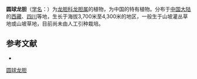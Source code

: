 {{Speciesbox
| name = 圆球龙胆
| status = 
| status_system = 
| image =
| genus = Gentiana
| species = globosa
| authority = T. N. Ho
}}

'''圆球龙胆'''（[[学名|学名]]：{{lang|la|''Gentiana globosa''}}）为[[龙胆科|龙胆科]][[龙胆属|龙胆属]]的植物，为中国的特有植物。分布于[[中国大陆|中国大陆]]的[[西藏|西藏]]、[[四川|四川]]等地，生长于海拔3,700米至4,300米的地区，一般生于山坡灌丛草地或山坡草地，目前尚未由人工引种栽培。

== 参考文献 ==
<div class="references-small">
* {{cite web| url =http://www.bioinfo.cn/db05/KmzwSpecies.php?action=view&id=7882| title =圆球龙胆| work =《中国高等植物数据库全库》| publisher =中国科学院微生物研究所| author =昆明植物研究所| accessdate =2009-02-24| deadurl =yes| archiveurl =https://web.archive.org/web/20160305051105/http://www.bioinfo.cn/db05/KmzwSpecies.php?action=view&id=7882| archivedate =2016-03-05}}
</div>
{{Taxonbar|from=Q10926573}}

[[Category:龙胆属|圆球龙胆]]


{{植物小作品}}